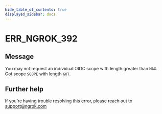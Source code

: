 ```yaml
---
hide_table_of_contents: true
displayed_sidebar: docs
---
```



# ERR_NGROK_392

## Message

You may not request an individual OIDC scope with length greater than `MAX`. Got scope `SCOPE` with length `GOT`.

<ErrorDetails error="err_ngrok_392" />

## Further help

If you're having trouble resolving this error, please reach out to [support@ngrok.com](mailto:support@ngrok.com?subject=Help%20with%20ERR_NGROK_392)
